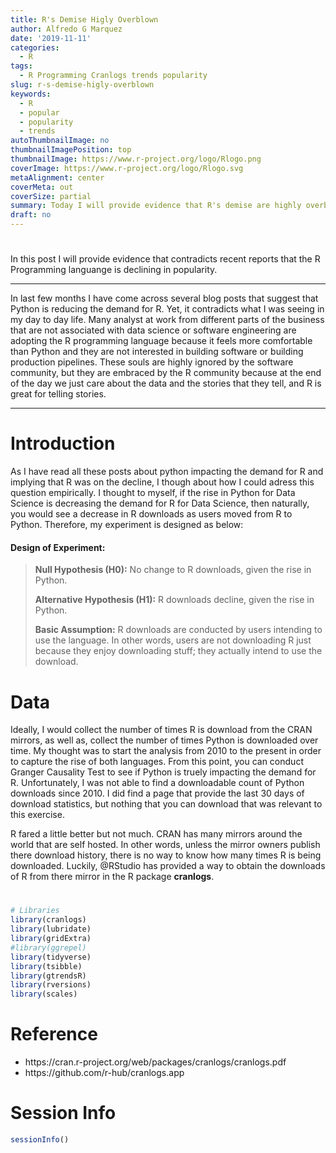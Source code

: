 ```yaml
---
title: R's Demise Higly Overblown
author: Alfredo G Marquez
date: '2019-11-11'
categories:
  - R
tags:
  - R Programming Cranlogs trends popularity
slug: r-s-demise-higly-overblown
keywords:
  - R
  - popular
  - popularity
  - trends
autoThumbnailImage: no
thumbnailImagePosition: top
thumbnailImage: https://www.r-project.org/logo/Rlogo.png
coverImage: https://www.r-project.org/logo/Rlogo.svg
metaAlignment: center
coverMeta: out
coverSize: partial
summary: Today I will provide evidence that R's demise are highly overblown.
draft: no
---
```


<!--more-->


# 

In this post I will provide evidence that contradicts recent reports that the R Programming languange is declining in popularity.

-----

In last few months I have come across several blog posts that suggest that Python is reducing the demand for R. Yet, it contradicts what I was seeing in my day to day life.  Many analyst at work from different parts of the business that are not associated with data science or software engineering are adopting the R programming language because it feels more comfortable than Python and they are not interested in building software or building production pipelines.  These souls are highly ignored by the software community, but they are embraced by the R community because at the end of the day we just care about the data and the stories that they tell, and R is great for telling stories.

-----

# Introduction

As I have read all these posts about python impacting the demand for R and implying that R was on the decline, I though about how I could adress this question empirically.  I thought to myself, if the rise in Python for Data Science is decreasing the demand for R for Data Science, then naturally, you would see a decrease in R downloads as users moved from R to Python.  Therefore, my experiment is designed as below:

#### **Design of Experiment:**

> **Null Hypothesis (H0):** No change to R downloads, given the rise in Python.
>
> **Alternative Hypothesis (H1):** R downloads decline, given the rise in Python.
>
> **Basic Assumption:** R downloads are conducted by users intending to use the language. In other words, users are not downloading R just because they enjoy downloading stuff; they actually intend to use the download.

# Data

Ideally, I would collect the number of times R is download from the CRAN mirrors, as well as, collect the number of times Python is downloaded over time.  My thought was to start the analysis from 2010 to the present in order to capture the rise of both languages.  From this point, you can conduct Granger Causality Test to see if Python is truely impacting the demand for R.  Unfortunately, I was not able to find a downloadable count of Python downloads since 2010.  I did find a page that provide the last 30 days of download statistics, but nothing that you can download that was relevant to this exercise.  

R fared a little better but not much.  CRAN has many mirrors around the world that are self hosted.  In other words, unless the mirror owners publish there download history, there is no way to know how many times R is being downloaded.  Luckily, @RStudio has provided a way to obtain the downloads of R from there mirror in the R package **cranlogs**.



#

```r
# Libraries
library(cranlogs)
library(lubridate)
library(gridExtra)
#library(ggrepel)
library(tidyverse)
library(tsibble)
library(gtrendsR)
library(rversions)
library(scales)
```



# Reference

  - https://cran.r-project.org/web/packages/cranlogs/cranlogs.pdf
  - https://github.com/r-hub/cranlogs.app


# Session Info
```r
sessionInfo()
```


